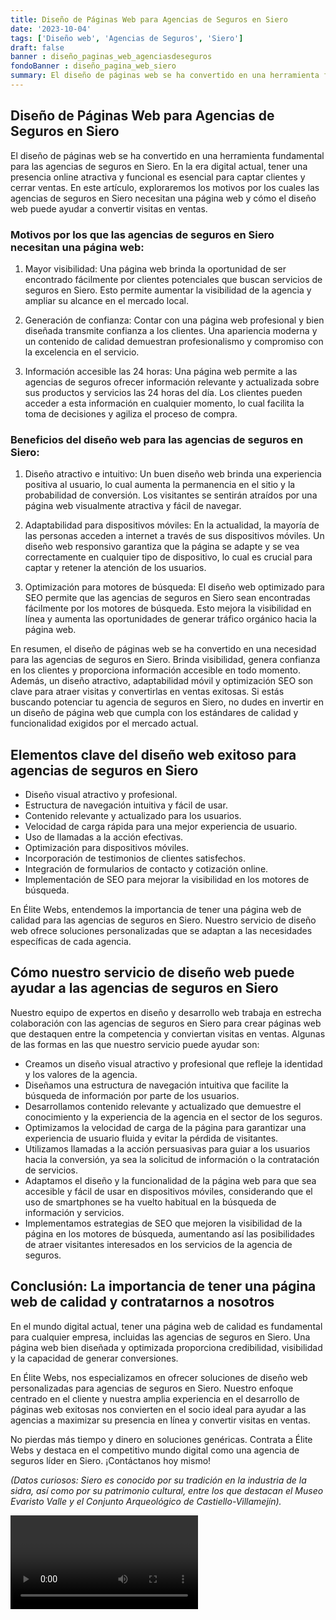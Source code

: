 ```yaml
---
title: Diseño de Páginas Web para Agencias de Seguros en Siero
date: '2023-10-04'
tags: ['Diseño web', 'Agencias de Seguros', 'Siero']
draft: false
banner : diseño_paginas_web_agenciasdeseguros
fondoBanner : diseño_pagina_web_siero
summary: El diseño de páginas web se ha convertido en una herramienta fundamental para las agencias de seguros en Siero. En la era digital actual, tener una presencia online atractiva y funcional es esencial para captar clientes y cerrar ventas. En este artículo, exploraremos los motivos por los cuales las agencias de seguros en Siero necesitan una página web y cómo el diseño web puede ayudar a convertir visitas en ventas.
---
```


## Diseño de Páginas Web para Agencias de Seguros en Siero

El diseño de páginas web se ha convertido en una herramienta fundamental para las agencias de seguros en Siero. En la era digital actual, tener una presencia online atractiva y funcional es esencial para captar clientes y cerrar ventas. En este artículo, exploraremos los motivos por los cuales las agencias de seguros en Siero necesitan una página web y cómo el diseño web puede ayudar a convertir visitas en ventas.

### Motivos por los que las agencias de seguros en Siero necesitan una página web:

1. Mayor visibilidad: Una página web brinda la oportunidad de ser encontrado fácilmente por clientes potenciales que buscan servicios de seguros en Siero. Esto permite aumentar la visibilidad de la agencia y ampliar su alcance en el mercado local.

2. Generación de confianza: Contar con una página web profesional y bien diseñada transmite confianza a los clientes. Una apariencia moderna y un contenido de calidad demuestran profesionalismo y compromiso con la excelencia en el servicio.

3. Información accesible las 24 horas: Una página web permite a las agencias de seguros ofrecer información relevante y actualizada sobre sus productos y servicios las 24 horas del día. Los clientes pueden acceder a esta información en cualquier momento, lo cual facilita la toma de decisiones y agiliza el proceso de compra.

### Beneficios del diseño web para las agencias de seguros en Siero:

1. Diseño atractivo e intuitivo: Un buen diseño web brinda una experiencia positiva al usuario, lo cual aumenta la permanencia en el sitio y la probabilidad de conversión. Los visitantes se sentirán atraídos por una página web visualmente atractiva y fácil de navegar.

2. Adaptabilidad para dispositivos móviles: En la actualidad, la mayoría de las personas acceden a internet a través de sus dispositivos móviles. Un diseño web responsivo garantiza que la página se adapte y se vea correctamente en cualquier tipo de dispositivo, lo cual es crucial para captar y retener la atención de los usuarios.

3. Optimización para motores de búsqueda: El diseño web optimizado para SEO permite que las agencias de seguros en Siero sean encontradas fácilmente por los motores de búsqueda. Esto mejora la visibilidad en línea y aumenta las oportunidades de generar tráfico orgánico hacia la página web.

En resumen, el diseño de páginas web se ha convertido en una necesidad para las agencias de seguros en Siero. Brinda visibilidad, genera confianza en los clientes y proporciona información accesible en todo momento. Además, un diseño atractivo, adaptabilidad móvil y optimización SEO son clave para atraer visitas y convertirlas en ventas exitosas. Si estás buscando potenciar tu agencia de seguros en Siero, no dudes en invertir en un diseño de página web que cumpla con los estándares de calidad y funcionalidad exigidos por el mercado actual.

<GifSeo />

<Cta />

## Elementos clave del diseño web exitoso para agencias de seguros en Siero

- Diseño visual atractivo y profesional.
- Estructura de navegación intuitiva y fácil de usar.
- Contenido relevante y actualizado para los usuarios.
- Velocidad de carga rápida para una mejor experiencia de usuario.
- Uso de llamadas a la acción efectivas.
- Optimización para dispositivos móviles.
- Incorporación de testimonios de clientes satisfechos.
- Integración de formularios de contacto y cotización online.
- Implementación de SEO para mejorar la visibilidad en los motores de búsqueda.

En Élite Webs, entendemos la importancia de tener una página web de calidad para las agencias de seguros en Siero. Nuestro servicio de diseño web ofrece soluciones personalizadas que se adaptan a las necesidades específicas de cada agencia.

## Cómo nuestro servicio de diseño web puede ayudar a las agencias de seguros en Siero

Nuestro equipo de expertos en diseño y desarrollo web trabaja en estrecha colaboración con las agencias de seguros en Siero para crear páginas web que destaquen entre la competencia y conviertan visitas en ventas. Algunas de las formas en las que nuestro servicio puede ayudar son:

- Creamos un diseño visual atractivo y profesional que refleje la identidad y los valores de la agencia.
- Diseñamos una estructura de navegación intuitiva que facilite la búsqueda de información por parte de los usuarios.
- Desarrollamos contenido relevante y actualizado que demuestre el conocimiento y la experiencia de la agencia en el sector de los seguros.
- Optimizamos la velocidad de carga de la página para garantizar una experiencia de usuario fluida y evitar la pérdida de visitantes.
- Utilizamos llamadas a la acción persuasivas para guiar a los usuarios hacia la conversión, ya sea la solicitud de información o la contratación de servicios.
- Adaptamos el diseño y la funcionalidad de la página web para que sea accesible y fácil de usar en dispositivos móviles, considerando que el uso de smartphones se ha vuelto habitual en la búsqueda de información y servicios.
- Implementamos estrategias de SEO que mejoren la visibilidad de la página en los motores de búsqueda, aumentando así las posibilidades de atraer visitantes interesados en los servicios de la agencia de seguros.

## Conclusión: La importancia de tener una página web de calidad y contratarnos a nosotros

En el mundo digital actual, tener una página web de calidad es fundamental para cualquier empresa, incluidas las agencias de seguros en Siero. Una página web bien diseñada y optimizada proporciona credibilidad, visibilidad y la capacidad de generar conversiones.

En Élite Webs, nos especializamos en ofrecer soluciones de diseño web personalizadas para agencias de seguros en Siero. Nuestro enfoque centrado en el cliente y nuestra amplia experiencia en el desarrollo de páginas web exitosas nos convierten en el socio ideal para ayudar a las agencias a maximizar su presencia en línea y convertir visitas en ventas.

No pierdas más tiempo y dinero en soluciones genéricas. Contrata a Élite Webs y destaca en el competitivo mundo digital como una agencia de seguros líder en Siero. ¡Contáctanos hoy mismo!

*(Datos curiosos: Siero es conocido por su tradición en la industria de la sidra, así como por su patrimonio cultural, entre los que destacan el Museo Evaristo Valle y el Conjunto Arqueológico de Castiello-Villamejín).*

<Video />

<CtaBot job='Agencias de Seguros' city='Siero'/>

<Gmaps query='Siero+españa+maps' />